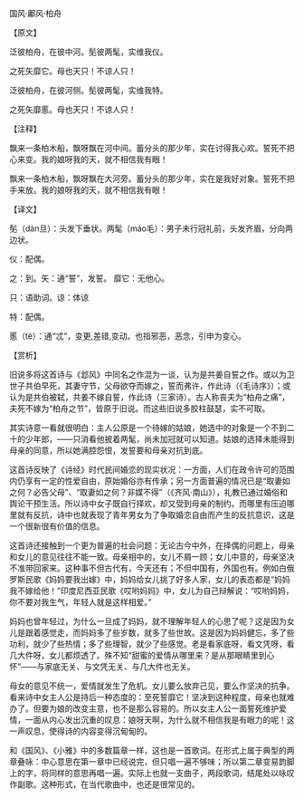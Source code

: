 

国风·鄘风·柏舟

【原文】

泛彼柏舟，在彼中河。髧彼两髦，实维我仪。

之死矢靡它。母也天只！不谅人只！

泛彼柏舟，在彼河侧。髧彼两髦，实维我特。

之死矢靡慝。母也天只！不谅人只！

【注释】

飘来一条柏木船，飘呀飘在河中间。蓄分头的那少年，实在讨得我心欢。誓死不把心来变。我的娘呀我的天，就不相信我有眼！

飘来一条柏木船，飘呀飘在大河旁。蓄分头的那少年，实在是我好对象。誓死不把手来放。我的娘呀我的天，就不相信我有眼！

【译文】

髧（dàn旦）：头发下垂状。两髦（máo毛）：男子未行冠礼前，头发齐眉，分向两边状。

仪：配偶。

之：到。矢：通“誓”，发誓。 靡它：无他心。

只：语助词。谅：体谅

特：配偶。

慝（tè）：通“忒”，变更,差错,变动。也指邪恶，恶念，引申为变心。

【赏析】

旧说多将这首诗与《邶风》中同名之作混为一谈，认为是共姜自誓之作。或以为卫世子共伯早死，其妻守节，父母欲夺而嫁之，誓而弗许，作此诗（《毛诗序》）；或认为是共伯被弑，共姜不嫁自誓，作此诗（三家诗）。古人称丧夫为“柏舟之痛”，夫死不嫁为“柏舟之节”，皆原于旧说。而这些旧说多胶柱鼓瑟，实不可取。

其实诗意一看就很明白：主人公原是一个待嫁的姑娘，她选中的对象是一个不到二十的少年郎，——只消看他披着两髦，尚未加冠就可以知道。姑娘的选择未能得到母亲的同意，所以她满腔怨恨，发誓要和母亲对抗到底。

这首诗反映了《诗经》时代民间婚恋的现实状况：一方面，人们在政令许可的范围内仍享有一定的性爱自由，原始婚俗亦有传承；另一方面普遍的情况已是“取妻如之何？必告父母”、“取妻如之何？非媒不得”（《齐风·南山》），礼教已通过婚俗和舆论干预生活。所以诗中女子既自行择欢，却又受到母亲的制约。而哪里有压迫哪里就有反抗，诗中也就表现了青年男女为了争取婚恋自由而产生的反抗意识，这是一个很新很有价值的信息。

这首诗还接触到一个更为普遍的社会问题：无论古今中外，在择偶的问题上，母亲和女儿的意见往往不能一致。母亲相中的，女儿不屑一顾；女儿中意的，母亲坚决不准带回家来。这种事不但古代有，今天还有；不但中国有，外国也有。例如白俄罗斯民歌《妈妈要我出嫁》中，妈妈给女儿挑了好多人家，女儿的表态都是“妈妈我不嫁给他！”印度尼西亚民歌《哎哟妈妈》中，女儿为自己辩解说：“哎哟妈妈，你不要对我生气，年轻人就是这样相爱。”

妈妈也曾年轻过，为什么一旦成了妈妈，就不理解年轻人的心思了呢？这是因为女儿是跟着感觉走，而妈妈多了些岁数，就多了些世故。这是因为妈妈健忘，多了些功利，就少了些热情；多了些理智，就少了些感觉。老是看家底呀，看文凭呀，看几大件呀，女儿都烦透了。殊不知“甜蜜的爱情从哪里来？是从那眼睛里到心怀”——与家底无关、与文凭无关、与几大件也无关。

母女的意见不统一，爱情就发生了危机。女儿要么放弃己见，要么作坚决的抗争。看来诗中女主人公是持后一种态度的：至死誓靡它！坚决到这种程度，母亲也就难办了。但要为娘的改变主意，也不是那么容易的。所以女主人公一面誓死维护爱情，一面从内心发出沉重的叹息：娘呀天啊，为什么就不相信我是有眼力的呢！这一声叹息，使得诗的内容变得沉甸甸的。

和《国风》、《小雅》中的多数篇章一样，这也是一首歌词。在形式上属于典型的两章叠咏：中心意思在第一章中已经说完，但只唱一遍不够味；所以第二章变易韵脚上的字，将同样的意思再唱一遍。实际上也就一支曲子，两段歌词，结尾处以咏叹作副歌。这种形式，在当代歌曲中，也还是很常见的。

